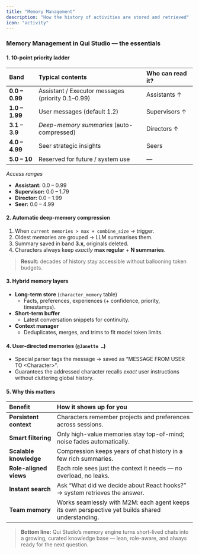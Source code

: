 ```yaml
---
title: "Memory Management"
description: "How the history of activities are stored and retrieved"
icon: "activity"
---
```


### Memory Management in Qui Studio — the essentials

#### 1. 10-point **priority ladder**

| Band           | Typical contents                                  | Who can read it? |
| :------------- | :------------------------------------------------ | :--------------- |
| **0.0 – 0.99** | Assistant / Executor messages (priority 0.1–0.99) | Assistants ↑     |
| **1.0 – 1.99** | User messages (default 1.2)                       | Supervisors ↑    |
| **3.1 – 3.9**  | _Deep-memory summaries_ (auto-compressed)         | Directors ↑      |
| **4.0 – 4.99** | Seer strategic insights                           | Seers            |
| **5.0 – 10**   | Reserved for future / system use                  | —                |

_Access ranges_

- **Assistant:** 0.0 – 0.99
- **Supervisor:** 0.0 – 1.79
- **Director:** 0.0 – 1.99
- **Seer:** 0.0 – 4.99

#### 2. Automatic **deep-memory compression**

1. When `current memories > max + combine_size` → trigger.
2. Oldest memories are grouped → LLM summarises them.
3. Summary saved in band **3.x**, originals deleted.
4. Characters always keep _exactly_ **max regular** \+ **N summaries**.

> **Result:** decades of history stay accessible without ballooning token budgets.

#### 3. Hybrid memory layers

- **Long-term store** (`character_memory` table)
  - Facts, preferences, experiences (\+ confidence, priority, timestamps).
- **Short-term buffer**
  - Latest conversation snippets for continuity.
- **Context manager**
  - Deduplicates, merges, and trims to fit model token limits.

#### 4. **User-directed** memories (`@Janette …`)

- Special parser tags the message → saved as “MESSAGE FROM USER TO \<Character\>”.
- Guarantees the addressed character recalls _exact_ user instructions without cluttering global history.

#### 5. Why this matters

| Benefit                | How it shows up for you                                                                          |
| :--------------------- | :----------------------------------------------------------------------------------------------- |
| **Persistent context** | Characters remember projects and preferences across sessions.                                    |
| **Smart filtering**    | Only high-value memories stay top-of-mind; noise fades automatically.                            |
| **Scalable knowledge** | Compression keeps years of chat history in a few rich summaries.                                 |
| **Role-aligned views** | Each role sees just the context it needs — no overload, no leaks.                                |
| **Instant search**     | Ask “What did we decide about React hooks?” → system retrieves the answer.                       |
| **Team memory**        | Works seamlessly with M2M: each agent keeps its own perspective yet builds shared understanding. |

> **Bottom line:** Qui Studio’s memory engine turns short-lived chats into a growing, curated knowledge base — lean, role-aware, and always ready for the next question.